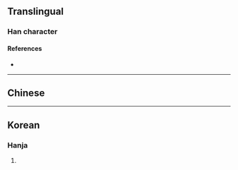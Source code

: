 {{character info}}
==Translingual==

===Han character===
{{Han char|rn=18|rad=刀|as=08|sn=10|four=|canj=HHSH|ids=⿱𥝢刀}}

====References====
* {{Han ref|kx=0140.320|dkj=02028|dj=0320.060|hdz=10343.020|uh=5253|ud=21075}}

----

==Chinese==
{{zh-see|剺|v}}

----

==Korean==

===Hanja===
{{ko-hanja|hangeul=리|rv=ri|mr=ri|y=li}}

# {{rfdef|ko|sort=刀08}}